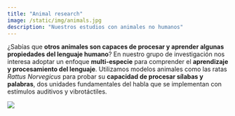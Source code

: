 ```yaml
---
title: "Animal research"
image: /static/img/animals.jpg
description: "Nuestros estudios con animales no humanos"
---
```


::: textbox
¿Sabías que **otros animales son capaces de procesar y aprender algunas propiedades del lenguaje humano**? En nuestro grupo de investigación nos interesa adoptar un enfoque **multi-especie** para comprender el **aprendizaje y procesamiento del lenguaje**. Utilizamos modelos animales como las ratas *Rattus Norvegicus* para probar su **capacidad de procesar sílabas y palabras**, dos unidades fundamentales del habla que se implementan con estímulos auditivos y vibrotáctiles.
:::


![](/static/img/animals.jpg)
